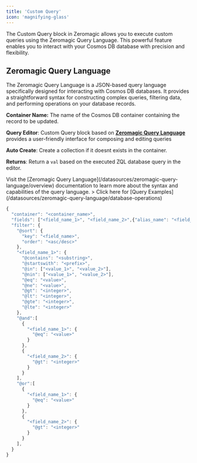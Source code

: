 ```yaml
--- 
title: 'Custom Query' 
icon: 'magnifying-glass' 
---
```

 
The Custom Query block in Zeromagic allows you to execute custom queries using the Zeromagic Query Language. This powerful feature enables you to interact with your Cosmos DB database with precision and flexibility.

## Zeromagic Query Language

The Zeromagic Query Language is a JSON-based query language specifically designed for interacting with Cosmos DB databases. It provides a straightforward syntax for constructing complex queries, filtering data, and performing operations on your database records.

**Container Name:** The name of the Cosmos DB container containing the record to be updated.


**Query Editor**: Custom Query block based on [**Zeromagic Query Language**](/datasources/zeromagic-query-language/overview) provides a user-friendly interface for composing and editing queries

**Auto Create**: Create a collection if it doesnt exists in the container.

**Returns**: Return a `val` based on the executed ZQL database query in the editor.


<Tip>
  Visit the [Zeromagic Query Language](/datasources/zeromagic-query-language/overview) documentation to learn more about the syntax and capabilities of the query language.
  > Click here for [Query Examples](/datasources/zeromagic-query-language/database-operations)
</Tip>


```jsx Read Query - Custom Query Sample Syntax
{
  "container": "<container_name>",
  "fields": ["<field_name_1>", "<field_name_2>",{"alias_name": "<field_name_3>"}],
  "filter": {
    "@sort": {
      "key": "<field_name>",
      "order": "<asc/desc>"
    },
    "<field_name_1>": {
      "@contains": "<substring>",
      "@startswith": "<prefix>",
      "@in": ["<value_1>", "<value_2>"],
      "@nin": ["<value_1>", "<value_2>"],
      "@eq": "<value>",
      "@ne": "<value>",
      "@gt": "<integer>",
      "@lt": "<integer>",
      "@gte": "<integer>",
      "@lte": "<integer>"
    },
    "@and":[
      {
        "<field_name_1>": {
          "@eq": "<value>"
        }
      },
      {
        "<field_name_2>": {
          "@gt": "<integer>"
        }
      }
    ],
    "@or":[
      {
        "<field_name_1>": {
          "@eq": "<value>"
        }
      },
      {
        "<field_name_2>": {
          "@gt": "<integer>"
        }
      }
    ],
  }
}
```